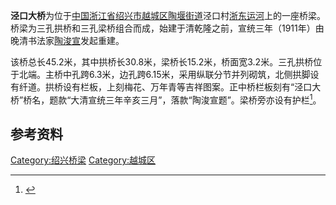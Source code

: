 {{文物保护单位
| 级别 = 全国
| 图片 = Jingkou Great Bridge 03 2017-05.jpg
| 说明 = 西侧，2017年5月
| 名称 = 绍兴古桥群
| 子项 = 泾口大桥
| 编号 = 7-1966
| 分类 = 古建筑
| 时代 = [[清朝|清]]
| 所在 = [[绍兴市|绍兴市]][[越城区|越城区]]
| 登录 = 2013年5月
| Cat = 浙江全国重点文物保护单位
}}
'''泾口大桥'''为位于[[中国|中国]][[浙江省|浙江省]][[绍兴市|绍兴市]][[越城区|越城区]][[陶堰街道|陶堰街道]]泾口村[[浙东运河|浙东运河]]上的一座桥梁。桥梁为三孔拱桥和三孔梁桥组合而成，始建于清乾隆之前，宣统三年（1911年）由晚清书法家[[陶浚宣|陶浚宣]]发起重建。

该桥总长45.2米，其中拱桥长30.8米，梁桥长15.2米，桥面宽3.2米。三孔拱桥位于北端。主桥中孔跨6.3米，边孔跨6.15米，采用纵联分节并列砌筑，北侧拱脚设有纤道。拱桥设有栏板，上刻梅花、万年青等吉祥图案。正中桥栏板刻有“泾口大桥”桥名，题款“大清宣统三年辛亥三月”，落款“陶浚宣题”。梁桥旁亦设有护栏<ref>{{cite web|url=http://sxwg.sx.gov.cn/art/2020/7/22/art_1651021_34350340.html|title=绍兴古桥群|publisher=绍兴市文化广电旅游局（绍兴市文物局）|date=2020-07-22|accessdate=2021-02-18|archive-date=2021-07-09|archive-url=https://web.archive.org/web/20210709182745/http://sxwg.sx.gov.cn/art/2020/7/22/art_1651021_34350340.html|dead-url=no}}</ref>。

==参考资料==
{{reflist|2}}

{{DEFAULTSORT:J}}
[[Category:绍兴桥梁|Category:绍兴桥梁]]
[[Category:越城区|Category:越城区]]
{{绍兴古桥群}}
{{浙江全国重点文物保护单位}}
{{zhejiang-stub}}